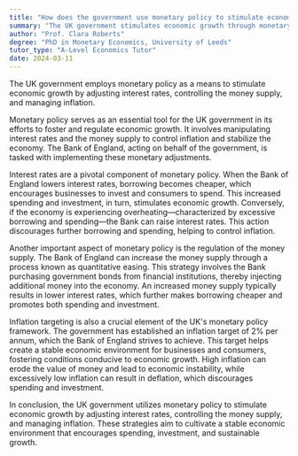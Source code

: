 ```yaml
---
title: "How does the government use monetary policy to stimulate economic growth in the UK?"
summary: "The UK government stimulates economic growth through monetary policy by adjusting interest rates, controlling money supply, and managing inflation."
author: "Prof. Clara Roberts"
degree: "PhD in Monetary Economics, University of Leeds"
tutor_type: "A-Level Economics Tutor"
date: 2024-03-11
---
```


The UK government employs monetary policy as a means to stimulate economic growth by adjusting interest rates, controlling the money supply, and managing inflation.

Monetary policy serves as an essential tool for the UK government in its efforts to foster and regulate economic growth. It involves manipulating interest rates and the money supply to control inflation and stabilize the economy. The Bank of England, acting on behalf of the government, is tasked with implementing these monetary adjustments.

Interest rates are a pivotal component of monetary policy. When the Bank of England lowers interest rates, borrowing becomes cheaper, which encourages businesses to invest and consumers to spend. This increased spending and investment, in turn, stimulates economic growth. Conversely, if the economy is experiencing overheating—characterized by excessive borrowing and spending—the Bank can raise interest rates. This action discourages further borrowing and spending, helping to control inflation.

Another important aspect of monetary policy is the regulation of the money supply. The Bank of England can increase the money supply through a process known as quantitative easing. This strategy involves the Bank purchasing government bonds from financial institutions, thereby injecting additional money into the economy. An increased money supply typically results in lower interest rates, which further makes borrowing cheaper and promotes both spending and investment.

Inflation targeting is also a crucial element of the UK's monetary policy framework. The government has established an inflation target of $2\%$ per annum, which the Bank of England strives to achieve. This target helps create a stable economic environment for businesses and consumers, fostering conditions conducive to economic growth. High inflation can erode the value of money and lead to economic instability, while excessively low inflation can result in deflation, which discourages spending and investment.

In conclusion, the UK government utilizes monetary policy to stimulate economic growth by adjusting interest rates, controlling the money supply, and managing inflation. These strategies aim to cultivate a stable economic environment that encourages spending, investment, and sustainable growth.
    
